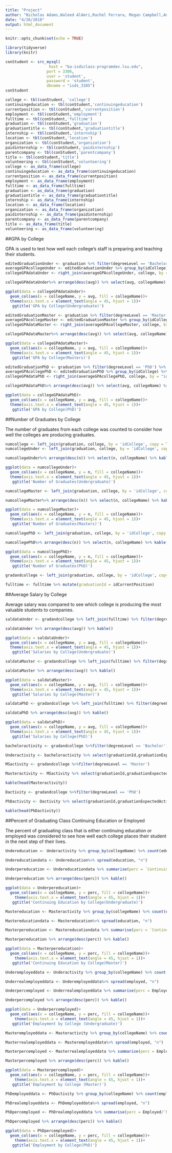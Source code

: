 ```yaml
---
title: "Project"
author: "Nicholas Adams,Waleed AlAmri,Rachel Ferrara, Megan Campbell,Angela Andrews"
date: "4/26/2018"
output: html_document
---
```


```r
knitr::opts_chunk$set(echo = TRUE)
```

```r
library(tidyverse)
library(knitr)
```

```r
conStudent <- src_mysql(
                   host = "ba-isdsclass-programdev.lsu.edu",
                  port = 3306,
                  user = 'student',
                  password = 'student',
                  dbname = "isds_3105")
conStudent
```

```r
college <- tbl(conStudent, 'college')
continuingeducation <- tbl(conStudent,'continuingeducation')
currentposition <- tbl(conStudent,'currentposition')
employment <- tbl(conStudent,'employment')
fulltime <- tbl(conStudent,'fulltime')
graduation <- tbl(conStudent,'graduation')
graduationtitle <- tbl(conStudent,'graduationtitle')
internship <- tbl(conStudent,'internship')
location <- tbl(conStudent,'location')
organization <- tbl(conStudent,'organization')
paidinternship <- tbl(conStudent,'paidinternship')
parentcompany <- tbl(conStudent,'parentcompany')
title <- tbl(conStudent,'title')
volunteering <- tbl(conStudent,'volunteering')
college <- as_data_frame(college)
continuingeducation <- as_data_frame(continuingeducation)
currentposition <- as_data_frame(currentposition)
employment <- as_data_frame(employment)
fulltime <- as_data_frame(fulltime)
graduation <- as_data_frame(graduation)
graduationtitle <- as_data_frame(graduationtitle)
internship <- as_data_frame(internship) 
location <- as_data_frame(location) 
organization <- as_data_frame(organization) 
paidinternship <- as_data_frame(paidinternship) 
parentcompany <- as_data_frame(parentcompany) 
title <- as_data_frame(title) 
volunteering <- as_data_frame(volunteering) 
```

##GPA by College

GPA is used to test how well each college's staff is preparing and teaching their students. 

```r
editedGraduationUnder <- graduation %>% filter(degreeLevel == 'Bachelor') %>%  select(graduationId,idCollege,cumulativeGPA)
averageGPAcollegeUnder <- editedGraduationUnder %>% group_by(idCollege) %>% summarise(avg = mean(cumulativeGPA, na.rm = T))
collegeGPAdataUnder <- right_join(averageGPAcollegeUnder, college, by = "idCollege", copy = T) %>% filter(idCollege != 'L') %>% filter(idCollege != 'NA') %>% filter(idCollege != 'MCOM') %>% filter(idCollege != 'VETM')

collegeGPAdataUnder%>% arrange(desc(avg)) %>% select(avg, collegeName) %>% kable()

ggplot(data = collegeGPAdataUnder)+
  geom_col(aes(x = collegeName, y = avg, fill = collegeName))+
  theme(axis.text.x = element_text(angle = 45, hjust = 1))+
   ggtitle('GPA by College(Undergraduate)') 
```

```r
editedGraduationMaster <- graduation %>% filter(degreeLevel == 'Master') %>%  select(graduationId,idCollege,cumulativeGPA)
averageGPAcollegeMaster <- editedGraduationMaster %>% group_by(idCollege) %>% summarise(avg = mean(cumulativeGPA, na.rm = T))
collegeGPAdataMaster <- right_join(averageGPAcollegeMaster, college, by = "idCollege", copy = T) %>% filter(idCollege != 'NA') %>% filter(idCollege != 'L')

collegeGPAdataMaster%>% arrange(desc(avg)) %>% select(avg, collegeName) %>% kable()

ggplot(data = collegeGPAdataMaster)+
  geom_col(aes(x = collegeName, y = avg, fill = collegeName))+
  theme(axis.text.x = element_text(angle = 45, hjust = 1))+
   ggtitle('GPA by College(Masters)') 
```

```r
editedGraduationPhD <- graduation %>% filter(degreeLevel == 'PhD') %>%  select(graduationId,idCollege,cumulativeGPA)
averageGPAcollegePhD <- editedGraduationPhD %>% group_by(idCollege) %>% summarise(avg = mean(cumulativeGPA, na.rm = T))
collegeGPAdataPhD <- right_join(averageGPAcollegePhD, college, by = "idCollege", copy = T) %>% filter(idCollege != 'NA') %>% filter(idCollege != 'ADSN') %>% filter(idCollege != 'L')

collegeGPAdataPhD%>% arrange(desc(avg)) %>% select(avg, collegeName) %>% kable()

ggplot(data = collegeGPAdataPhD)+
  geom_col(aes(x = collegeName, y = avg, fill = collegeName))+
  theme(axis.text.x = element_text(angle = 45, hjust = 1))+
   ggtitle('GPA by College(PhD)') 
```

##Number of Graduates by College

The number of graduates from each college was counted to consider how well the colleges are producing graduates.

```r
numcollege <- left_join(graduation, college, by = 'idCollege', copy = T) %>% select(graduationId, collegeName) %>% group_by(collegeName) %>% count()
numcollegeUnder <- left_join(graduation, college, by = 'idCollege', copy = T) %>% filter(degreeLevel == 'Bachelor') %>% select(graduationId, collegeName) %>% group_by(collegeName) %>% count()

numcollegeUnder%>% arrange(desc(n)) %>% select(n, collegeName) %>% kable()

ggplot(data = numcollegeUnder)+
  geom_col(aes(x = collegeName, y = n, fill = collegeName))+
  theme(axis.text.x = element_text(angle = 45, hjust = 1))+
   ggtitle('Number of Graduates(Undergraduate)')
```

```r
numcollegeMaster <- left_join(graduation, college, by = 'idCollege', copy = T) %>% filter(degreeLevel == 'Master') %>% select(graduationId, collegeName) %>% group_by(collegeName) %>% count()

numcollegeMaster%>% arrange(desc(n)) %>% select(n, collegeName) %>% kable()

ggplot(data = numcollegeMaster)+
  geom_col(aes(x = collegeName, y = n, fill = collegeName))+
  theme(axis.text.x = element_text(angle = 45, hjust = 1))+
   ggtitle('Number of Graduates(Masters)')
```

```r
numcollegePhD <- left_join(graduation, college, by = 'idCollege', copy = T) %>% filter(degreeLevel == 'PhD') %>% select(graduationId, collegeName) %>% group_by(collegeName) %>% count()

numcollegePhD%>% arrange(desc(n)) %>% select(n, collegeName) %>% kable()

ggplot(data = numcollegePhD)+
  geom_col(aes(x = collegeName, y = n, fill = collegeName))+
  theme(axis.text.x = element_text(angle = 45, hjust = 1))+
   ggtitle('Number of Graduates(PhD)')
```

```r
gradandcollege <- left_join(graduation, college, by = 'idCollege', copy = T)
```

```r
fulltime <- fulltime %>% mutate(graduationId = idCurrentPosition)
```

##Average Salary by College

Average salary was compared to see which college is producing the most valuable students to companies. 

```r
saldataUnder <- gradandcollege %>% left_join(fulltime) %>% filter(degreeLevel == 'Bachelor') %>% select(graduationId, collegeName, salary) %>% filter(salary <= 1500000) %>% filter(salary >= 15080) %>% group_by(collegeName) %>% summarise(avg = mean(salary, na.rm = T)) %>% filter(collegeName != 'NA') 

saldataUnder %>% arrange(desc(avg)) %>% kable()

ggplot(data = saldataUnder)+
  geom_col(aes(x = collegeName, y = avg, fill = collegeName))+
  theme(axis.text.x = element_text(angle = 45, hjust = 1))+
   ggtitle('Salaries by College(Undergraduate)') 
```

```r
saldataMaster <- gradandcollege %>% left_join(fulltime) %>% filter(degreeLevel == 'Master') %>% select(graduationId, collegeName, salary) %>% filter(salary <= 200000) %>% filter(salary >= 15080)%>% group_by(collegeName) %>% summarise(avg = mean(salary, na.rm = T)) %>% filter(collegeName != 'NA') 

saldataMaster %>% arrange(desc(avg)) %>% kable()

ggplot(data = saldataMaster)+
  geom_col(aes(x = collegeName, y = avg, fill = collegeName))+
  theme(axis.text.x = element_text(angle = 45, hjust = 1))+
   ggtitle('Salaries by College(Master)') 
```

```r
saldataPhD <- gradandcollege %>% left_join(fulltime) %>% filter(degreeLevel == 'PhD') %>% select(graduationId, collegeName, salary) %>% filter(salary <= 200000) %>% filter(salary >= 15080)%>% group_by(collegeName) %>% summarise(avg = mean(salary, na.rm = T)) %>% filter(collegeName != 'NA') 

saldataPhD %>% arrange(desc(avg)) %>% kable()

ggplot(data = saldataPhD)+
  geom_col(aes(x = collegeName, y = avg, fill = collegeName))+
  theme(axis.text.x = element_text(angle = 45, hjust = 1))+
   ggtitle('Salaries by College(PhD)') 
```

```r
bacheloractivity <- gradandcollege %>%filter(degreeLevel == 'Bachelor') 

Underactivity <- bacheloractivity %>% select(graduationId,graduationExpectedActivity,collegeName)%>% mutate(employed = ifelse(bacheloractivity$graduationExpectedActivity == c('Employed full-time','Employed part-time',"Employed full-time (on average 30 hours or more per week)","Employed part-time (on average less than 30 hours per week)"),yes = 'Employed', no = 'Not Employed')) %>% mutate(education = ifelse(bacheloractivity$graduationExpectedActivity == c("Graduate or professional school","Continuing education", "Enrolled in a program of continuing education"), yes = 'Continuing Education', no = 'Not Continuing Education'))%>% filter(!is.na(graduationExpectedActivity),!is.na(employed))%>%filter(graduationExpectedActivity != 'Other') %>% filter(graduationExpectedActivity != 'NA') %>% filter(graduationExpectedActivity != 'Starting or raising a family') %>%filter(graduationExpectedActivity != 'Volunteer activity') %>% filter(graduationExpectedActivity != 'Military service') %>% filter(graduationExpectedActivity != 'Seeking employment') %>% filter(graduationExpectedActivity != 'Volounteer activity') %>% filter(graduationExpectedActivity != 'Not seeking employment') %>% filter(graduationExpectedActivity != 'Not seeking employment or continuing education at that time') %>% filter(graduationExpectedActivity != 'Participating in a volunteer or service program') %>% filter(graduationExpectedActivity != 'Serving in the U.S. military') %>% filter(graduationExpectedActivity != 'Planning to continue education')%>% filter(graduationExpectedActivity != 'Planning to continue education but not yet enrolled')
```

```r
MSactivity <- gradandcollege %>%filter(degreeLevel == 'Master')

Masteractivity <- MSactivity %>% select(graduationId,graduationExpectedActivity,collegeName) %>% mutate(employed = ifelse(MSactivity$graduationExpectedActivity == c('Employed full-time','Employed part-time',"Employed full-time (on average 30 hours or more per week)","Employed part-time (on average less than 30 hours per week)"),yes = 'Employed', no = 'Not Employed')) %>% mutate(education = ifelse(MSactivity$graduationExpectedActivity == c("Graduate or professional school","Continuing education", "Enrolled in a program of continuing education"), yes = 'Continuing Education', no = 'Not Continuing Education'))%>% filter(!is.na(graduationExpectedActivity),!is.na(employed))%>%filter(graduationExpectedActivity != 'Other') %>% filter(graduationExpectedActivity != 'NA') %>% filter(graduationExpectedActivity != 'Starting or raising a family') %>%filter(graduationExpectedActivity != 'Volunteer activity') %>% filter(graduationExpectedActivity != 'Military service') %>% filter(graduationExpectedActivity != 'Seeking employment') %>% filter(graduationExpectedActivity != 'Volounteer activity') %>% filter(graduationExpectedActivity != 'Not seeking employment') %>% filter(graduationExpectedActivity != 'Not seeking employment or continuing education at that time') %>% filter(graduationExpectedActivity != 'Participating in a volunteer or service program') %>% filter(graduationExpectedActivity != 'Serving in the U.S. military') %>% filter(graduationExpectedActivity != 'Planning to continue education')%>% filter(graduationExpectedActivity != 'Planning to continue education but not yet enrolled')

kable(head(Masteractivity))

```

```r

Dactivity <- gradandcollege %>%filter(degreeLevel == 'PhD')

PhDactivity <- Dactivity %>% select(graduationId,graduationExpectedActivity,collegeName) %>% mutate(employed = ifelse(Dactivity$graduationExpectedActivity == c('Employed full-time','Employed part-time',"Employed full-time (on average 30 hours or more per week)","Employed part-time (on average less than 30 hours per week)"),yes = 'Employed', no = 'Not Employed')) %>% mutate(education = ifelse(Dactivity$graduationExpectedActivity == c("Graduate or professional school","Continuing education", "Enrolled in a program of continuing education"), yes = 'Continuing Education', no = 'Not Continuing Education'))%>% filter(!is.na(graduationExpectedActivity),!is.na(employed))%>%filter(graduationExpectedActivity != 'Other') %>% filter(graduationExpectedActivity != 'NA') %>% filter(graduationExpectedActivity != 'Starting or raising a family') %>%filter(graduationExpectedActivity != 'Volunteer activity') %>% filter(graduationExpectedActivity != 'Military service') %>% filter(graduationExpectedActivity != 'Seeking employment') %>% filter(graduationExpectedActivity != 'Volounteer activity') %>% filter(graduationExpectedActivity != 'Not seeking employment') %>% filter(graduationExpectedActivity != 'Not seeking employment or continuing education at that time') %>% filter(graduationExpectedActivity != 'Participating in a volunteer or service program') %>% filter(graduationExpectedActivity != 'Serving in the U.S. military') %>% filter(graduationExpectedActivity != 'Planning to continue education')%>% filter(graduationExpectedActivity != 'Planning to continue education but not yet enrolled')

kable(head(PhDactivity))

```

##Percent of Graduating Class Continuing Education or Employed

The percent of graduating class that is either continuing education or employed was considered to see how well each college places their student in the next step of their lives.

```r
Undereducation <- Underactivity %>% group_by(collegeName) %>% count(education)

Undereducationdata <- Undereducation%>% spread(education, "n")

Underpereducation <- Undereducationdata %>% summarise(perc = `Continuing Education`/`Not Continuing Education`*100)

Underpereducation %>% arrange(desc(perc)) %>% kable()

ggplot(data = Underpereducation)+
  geom_col(aes(x = collegeName, y = perc, fill = collegeName))+ 
    theme(axis.text.x = element_text(angle = 45, hjust = 1))+
   ggtitle('Continuing Education by College(Undergraduate)')
```

```r
Mastereducation <- Masteractivity %>% group_by(collegeName) %>% count(education)

Mastereducationdata <- Mastereducation%>% spread(education, "n")

Masterpereducation <- Mastereducationdata %>% summarise(perc = `Continuing Education`/`Not Continuing Education`*100)

Masterpereducation %>% arrange(desc(perc)) %>% kable()

ggplot(data = Masterpereducation)+
  geom_col(aes(x = collegeName, y = perc, fill = collegeName))+ 
    theme(axis.text.x = element_text(angle = 45, hjust = 1))+
   ggtitle('Continuing Education by College(Master)')
```

```r
Underemployeddata <- Underactivity %>% group_by(collegeName) %>% count(employed)

Underrealemployeddata <- Underemployeddata%>% spread(employed, "n")

Underpercemployed <- Underrealemployeddata %>% summarise(perc = Employed/`Not Employed`*100)

Underpercemployed %>% arrange(desc(perc)) %>% kable()

ggplot(data = Underpercemployed)+
  geom_col(aes(x = collegeName, y = perc, fill = collegeName))+ 
    theme(axis.text.x = element_text(angle = 45, hjust = 1))+
   ggtitle('Employment by College (Undergraduate)')
```

```r
Masteremployeddata <- Masteractivity %>% group_by(collegeName) %>% count(employed)

Masterrealemployeddata <- Masteremployeddata%>% spread(employed, "n")

Masterpercemployed <- Masterrealemployeddata %>% summarise(perc = Employed/`Not Employed`*100)

Masterpercemployed %>% arrange(desc(perc)) %>% kable()

ggplot(data = Masterpercemployed)+
  geom_col(aes(x = collegeName, y = perc, fill = collegeName))+ 
    theme(axis.text.x = element_text(angle = 45, hjust = 1))+
   ggtitle('Employment by College (Master)')
```

```r
PhDemployeddata <- PhDactivity %>% group_by(collegeName) %>% count(employed)

PhDrealemployeddata <- PhDemployeddata%>% spread(employed, "n")

PhDpercemployed <- PhDrealemployeddata %>% summarise(perc = Employed/`Not Employed`*100)

PhDpercemployed %>% arrange(desc(perc)) %>% kable()

ggplot(data = PhDpercemployed)+
  geom_col(aes(x = collegeName, y = perc, fill = collegeName))+ 
    theme(axis.text.x = element_text(angle = 45, hjust = 1))+
   ggtitle('Employment by College(PhD)')
```